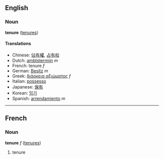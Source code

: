 ==English==
===Noun===
'''tenure''' ([[tenures]])

====Translations====
*Chinese: [[佔有權]], [[占有权]]
*Dutch: [[ambtstermijn]] ''m''
*French: tenure ''f''
*German: [[Besitz]] ''m''
*Greek: [[διάρκεια αξιώματος]] ''f''
*Italian: [[possesso]]
*Japanese: [[保有]]
*Korean: [[임기]]
*Spanish: [[arrendamiento]] ''m''

----

==French==
===Noun===
'''tenure''' ''f'' ([[tenures]])

# tenure
